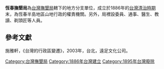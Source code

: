 '''恆春撫墾局'''為[[台灣撫墾局|台灣撫墾局]]轄下的地方分支單位，成立於1886年的[[台灣清治時期|台灣清治時期]]末，為恆春半島地區山地行政的權責機關。另外，局裡設委員、通事、醫生、教讀、剃頭匠等人員。

==參考文獻==
施雅軒，《台灣的行政區變遷》，2003年，台北，遠足文化公司。

[[Category:台灣撫墾局|Category:台灣撫墾局]]
[[Category:1886年台灣建立|Category:1886年台灣建立]]
[[Category:1895年台灣廢除|Category:1895年台灣廢除]]

{{Taiwan-stub}}